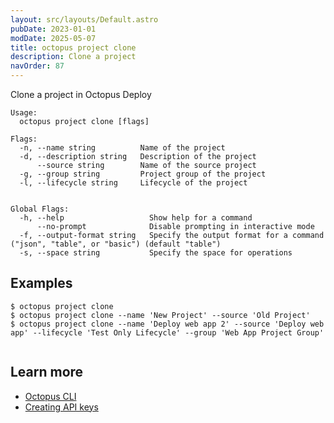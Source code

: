 ```yaml
---
layout: src/layouts/Default.astro
pubDate: 2023-01-01
modDate: 2025-05-07
title: octopus project clone
description: Clone a project
navOrder: 87
---
```


Clone a project in Octopus Deploy

```
Usage:
  octopus project clone [flags]

Flags:
  -n, --name string          Name of the project
  -d, --description string   Description of the project
      --source string        Name of the source project
  -g, --group string         Project group of the project
  -l, --lifecycle string     Lifecycle of the project


Global Flags:
  -h, --help                   Show help for a command
      --no-prompt              Disable prompting in interactive mode
  -f, --output-format string   Specify the output format for a command ("json", "table", or "basic") (default "table")
  -s, --space string           Specify the space for operations

```

## Examples

<SamplesInstance />

```
$ octopus project clone
$ octopus project clone --name 'New Project' --source 'Old Project'
$ octopus project clone --name 'Deploy web app 2' --source 'Deploy web app' --lifecycle 'Test Only Lifecycle' --group 'Web App Project Group'


```

## Learn more

- [Octopus CLI](/docs/octopus-rest-api/cli)
- [Creating API keys](/docs/octopus-rest-api/how-to-create-an-api-key)